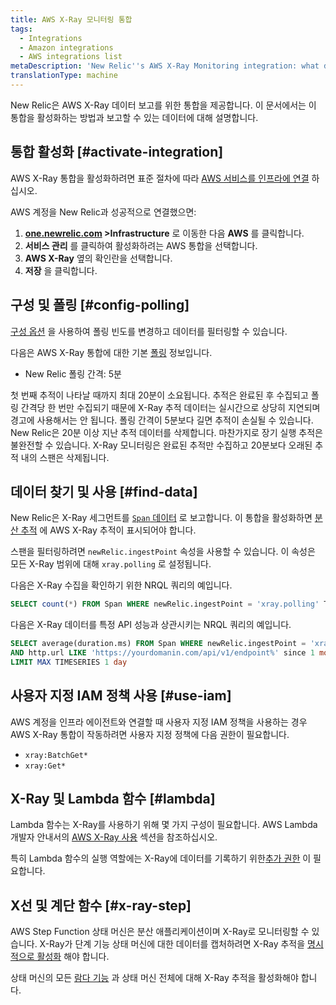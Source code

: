 ```yaml
---
title: AWS X-Ray 모니터링 통합
tags:
  - Integrations
  - Amazon integrations
  - AWS integrations list
metaDescription: 'New Relic''s AWS X-Ray Monitoring integration: what data it reports, and how to enable it.'
translationType: machine
---
```


New Relic은 AWS X-Ray 데이터 보고를 위한 통합을 제공합니다. 이 문서에서는 이 통합을 활성화하는 방법과 보고할 수 있는 데이터에 대해 설명합니다.

## 통합 활성화 [#activate-integration]

AWS X-Ray 통합을 활성화하려면 표준 절차에 따라 [AWS 서비스를 인프라에 연결](/docs/integrations/amazon-integrations/get-started/connect-aws-infrastructure) 하십시오.

AWS 계정을 New Relic과 성공적으로 연결했으면:

1. **[one.newrelic.com](https://one.newrelic.com/all-capabilities) >Infrastructure** 로 이동한 다음 **AWS** 를 클릭합니다.
2. **서비스 관리** 를 클릭하여 활성화하려는 AWS 통합을 선택합니다.
3. **AWS X-Ray** 옆의 확인란을 선택합니다.
4. **저장** 을 클릭합니다.

## 구성 및 폴링 [#config-polling]

[구성 옵션](/docs/integrations/new-relic-integrations/cloud-integrations/configure-polling-frequency-data-collection-cloud-integrations) 을 사용하여 폴링 빈도를 변경하고 데이터를 필터링할 수 있습니다.

다음은 AWS X-Ray 통합에 대한 기본 [폴링](/docs/integrations/amazon-integrations/get-started/polling-intervals-aws-integrations) 정보입니다.

* New Relic 폴링 간격: 5분

<Callout variant="tip">
  첫 번째 추적이 나타날 때까지 최대 20분이 소요됩니다. 추적은 완료된 후 수집되고 폴링 간격당 한 번만 수집되기 때문에 X-Ray 추적 데이터는 실시간으로 상당히 지연되며 경고에 사용해서는 안 됩니다.
</Callout>

<Callout variant="important">
  폴링 간격이 5분보다 길면 추적이 손실될 수 있습니다. New Relic은 20분 이상 지난 추적 데이터를 삭제합니다. 마찬가지로 장기 실행 추적은 불완전할 수 있습니다. X-Ray 모니터링은 완료된 추적만 수집하고 20분보다 오래된 추적 내의 스팬은 삭제됩니다.
</Callout>

## 데이터 찾기 및 사용 [#find-data]

New Relic은 X-Ray 세그먼트를 [`Span` 데이터](/docs/data-apis/understand-data/new-relic-data-types/#new-relic-tracing) 로 보고합니다. 이 통합을 활성화하면 [분산 추적](/docs/apm/distributed-tracing/ui-data/understand-use-distributed-tracing-data) 에 AWS X-Ray 추적이 표시되어야 합니다.

스팬을 필터링하려면 `newRelic.ingestPoint` 속성을 사용할 수 있습니다. 이 속성은 모든 X-Ray 범위에 대해 `xray.polling` 로 설정됩니다.

다음은 X-Ray 수집을 확인하기 위한 NRQL 쿼리의 예입니다.

```sql
SELECT count(*) FROM Span WHERE newRelic.ingestPoint = 'xray.polling' TIMESERIES
```

다음은 X-Ray 데이터를 특정 API 성능과 상관시키는 NRQL 쿼리의 예입니다.

```sql
SELECT average(duration.ms) FROM Span WHERE newRelic.ingestPoint = 'xray.polling' 
AND http.url LIKE 'https://yourdomanin.com/api/v1/endpoint%' since 1 month ago 
LIMIT MAX TIMESERIES 1 day
```

## 사용자 지정 IAM 정책 사용 [#use-iam]

AWS 계정을 인프라 에이전트와 연결할 때 사용자 지정 IAM 정책을 사용하는 경우 AWS X-Ray 통합이 작동하려면 사용자 지정 정책에 다음 권한이 필요합니다.

* `xray:BatchGet*`
* `xray:Get*`

## X-Ray 및 Lambda 함수 [#lambda]

Lambda 함수는 X-Ray를 사용하기 위해 몇 가지 구성이 필요합니다. AWS Lambda 개발자 안내서의 [AWS X-Ray 사용](https://docs.aws.amazon.com/lambda/latest/dg/services-xray.html) 섹션을 참조하십시오.

특히 Lambda 함수의 실행 역할에는 X-Ray에 데이터를 기록하기 위한[추가 권한](https://docs.aws.amazon.com/lambda/latest/dg/services-xray.html#services-xray-permissions) 이 필요합니다.

## X선 및 계단 함수 [#x-ray-step]

AWS Step Function 상태 머신은 분산 애플리케이션이며 X-Ray로 모니터링할 수 있습니다. X-Ray가 단계 기능 상태 머신에 대한 데이터를 캡처하려면 X-Ray 추적을 [명시적으로 활성화](https://docs.aws.amazon.com/step-functions/latest/dg/concepts-xray-tracing.html) 해야 합니다.

상태 머신의 모든 [람다 기능](#lambda) 과 상태 머신 전체에 대해 X-Ray 추적을 활성화해야 합니다.